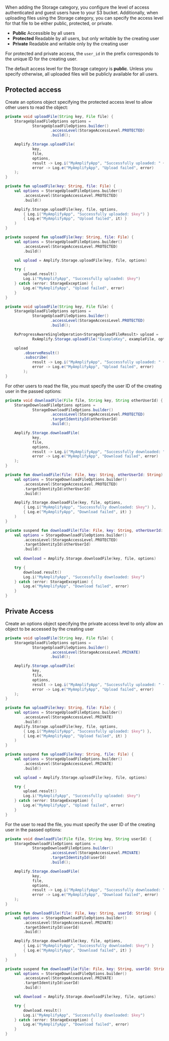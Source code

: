  When adding the Storage category, you configure the level of access authenticated and guest users have to your S3 bucket. Additionally, when uploading files using the Storage category, you can specify the access level for that file to be either public, protected, or private.

- **Public** Accessible by all users
- **Protected** Readable by all users, but only writable by the creating user
- **Private** Readable and writable only by the creating user

For protected and private access, the `user_id` in the prefix corresponds to the unique ID for the creating user.

<Callout>

The default access level for the Storage category is **public**. Unless you specify otherwise, all uploaded files will be publicly available for all users.

</Callout>

## Protected access

Create an options object specifying the protected access level to allow other users to read the object:

<BlockSwitcher>
<CodeBlock name="Java">

```java
private void uploadFile(String key, File file) {
    StorageUploadFileOptions options =
            StorageUploadFileOptions.builder()
                    .accessLevel(StorageAccessLevel.PROTECTED)
                    .build();

    Amplify.Storage.uploadFile(
            key,
            file,
            options,
            result -> Log.i("MyAmplifyApp", "Successfully uploaded: " + key),
            error -> Log.e("MyAmplifyApp", "Upload failed", error)
    );
}
```

</CodeBlock>
<CodeBlock name="Kotlin - Callbacks">

```kotlin
private fun uploadFile(key: String, file: File) {
    val options = StorageUploadFileOptions.builder()
        .accessLevel(StorageAccessLevel.PROTECTED)
        .build()

    Amplify.Storage.uploadFile(key, file, options,
        { Log.i("MyAmplifyApp", "Successfully uploaded: $key") }
        { Log.e("MyAmplifyApp", "Upload failed", it) }
    )
}
```

</CodeBlock>
<CodeBlock name="Kotlin - Coroutines (Beta)">

```kotlin
private suspend fun uploadFile(key: String, file: File) {
    val options = StorageUploadFileOptions.builder()
        .accessLevel(StorageAccessLevel.PROTECTED)
        .build()

    val upload = Amplify.Storage.uploadFile(key, file, options)

    try {
        upload.result()
        Log.i("MyAmplifyApp", "Successfully uploaded: $key")
    } catch (error: StorageException) {
        Log.e("MyAmplifyApp", "Upload failed", error)
    }
}
```

</CodeBlock>
<CodeBlock name="RxJava">

```java
private void uploadFile(String key, File file) {
    StorageUploadFileOptions options =
            StorageUploadFileOptions.builder()
                    .accessLevel(StorageAccessLevel.PROTECTED)
                    .build();

    RxProgressAwareSingleOperation<StorageUploadFileResult> upload =
            RxAmplify.Storage.uploadFile("ExampleKey", exampleFile, options);

    upload
        .observeResult()
        .subscribe(
            result -> Log.i("MyAmplifyApp", "Successfully uploaded: " + result.getKey()),
            error -> Log.e("MyAmplifyApp", "Upload failed", error)
        );
}
```

</CodeBlock>
</BlockSwitcher>

For other users to read the file, you must specify the user ID of the creating user in the passed options:

<BlockSwitcher>
<CodeBlock name="Java">

```java
private void downloadFile(File file, String key, String otherUserId) {
    StorageDownloadFileOptions options =
            StorageDownloadFileOptions.builder()
                    .accessLevel(StorageAccessLevel.PROTECTED)
                    .targetIdentityId(otherUserId)
                    .build();

    Amplify.Storage.downloadFile(
            key,
            file,
            options,
            result -> Log.i("MyAmplifyApp", "Successfully downloaded: " + key),
            error -> Log.e("MyAmplifyApp", "Download failed", error)
    );
}
```

</CodeBlock>
<CodeBlock name="Kotlin - Callbacks">

```kotlin
private fun downloadFile(file: File, key: String, otherUserId: String) {
    val options = StorageDownloadFileOptions.builder()
        .accessLevel(StorageAccessLevel.PROTECTED)
        .targetIdentityId(otherUserId)
        .build()

    Amplify.Storage.downloadFile(key, file, options,
        { Log.i("MyAmplifyApp", "Successfully downloaded: $key") },
        { Log.e("MyAmplifyApp", "Download failed", it) }
    )
}
```

</CodeBlock>
<CodeBlock name="Kotlin - Coroutines (Beta)">

```kotlin
private suspend fun downloadFile(file: File, key: String, otherUserId: String) {
    val options = StorageDownloadFileOptions.builder()
        .accessLevel(StorageAccessLevel.PROTECTED)
        .targetIdentityId(otherUserId)
        .build()
    
    val download = Amplify.Storage.downloadFile(key, file, options)

    try {
        download.result()
        Log.i("MyAmplifyApp", "Successfully downloaded: $key")
    } catch (error: StorageException) {
        Log.e("MyAmplifyApp", "Download failed", error)
    }
}
```

</CodeBlock>
</BlockSwitcher>

## Private Access

Create an options object specifying the private access level to only allow an object to be accessed by the creating user

<BlockSwitcher>
<CodeBlock name="Java">

```java
private void uploadFile(String key, File file) {
    StorageUploadFileOptions options =
            StorageUploadFileOptions.builder()
                    .accessLevel(StorageAccessLevel.PRIVATE)
                    .build();

    Amplify.Storage.uploadFile(
            key,
            file,
            options,
            result -> Log.i("MyAmplifyApp", "Successfully uploaded: " + key,
            error -> Log.e("MyAmplifyApp", "Upload failed", error)
    );
}
```

</CodeBlock>
<CodeBlock name="Kotlin - Callbacks">

```kotlin
private fun uploadFile(key: String, file: File) {
    val options = StorageUploadFileOptions.builder()
        .accessLevel(StorageAccessLevel.PRIVATE)
        .build()
    Amplify.Storage.uploadFile(key, file, options,
        { Log.i("MyAmplifyApp", "Successfully uploaded: $key") },
        { Log.e("MyAmplifyApp", "Upload failed", it) }
    )
}
```

</CodeBlock>
<CodeBlock name="Kotlin - Coroutines (Beta)">

```kotlin
private suspend fun uploadFile(key: String, file: File) {
    val options = StorageUploadFileOptions.builder()
        .accessLevel(StorageAccessLevel.PRIVATE)
        .build()

    val upload = Amplify.Storage.uploadFile(key, file, options)

    try {
        upload.result()
        Log.i("MyAmplifyApp", "Successfully uploaded: $key")
    } catch (error: StorageException) {
        Log.e("MyAmplifyApp", "Upload failed", error)
    }
}
```

</CodeBlock>
</BlockSwitcher>

For the user to read the file, you must specify the user ID of the creating user in the passed options:

<BlockSwitcher>
<CodeBlock name="Java">

```java
private void downloadFile(File file, String key, String userId) {
    StorageDownloadFileOptions options =
            StorageDownloadFileOptions.builder()
                    .accessLevel(StorageAccessLevel.PRIVATE)
                    .targetIdentityId(userId)
                    .build();

    Amplify.Storage.downloadFile(
            key,
            file,
            options,
            result -> Log.i("MyAmplifyApp", "Successfully downloaded: " + key),
            error -> Log.e("MyAmplifyApp", "Download failed", error)
    );
}
```

</CodeBlock>
<CodeBlock name="Kotlin - Callbacks">

```kotlin
private fun downloadFile(file: File, key: String, userId: String) {
    val options = StorageDownloadFileOptions.builder()
        .accessLevel(StorageAccessLevel.PRIVATE)
        .targetIdentityId(userId)
        .build()

    Amplify.Storage.downloadFile(key, file, options,
        { Log.i("MyAmplifyApp", "Successfully downloaded: $key") }
        { Log.e("MyAmplifyApp", "Download failed", it) }
    )
}
```

</CodeBlock>
<CodeBlock name="Kotlin - Coroutines (Beta)">

```kotlin
private suspend fun downloadFile(file: File, key: String, userId: String) {
    val options = StorageDownloadFileOptions.builder()
        .accessLevel(StorageAccessLevel.PRIVATE)
        .targetIdentityId(userId)
        .build()

    val download = Amplify.Storage.downloadFile(key, file, options)

    try {
        download.result()
        Log.i("MyAmplifyApp", "Successfully downloaded: $key")
    } catch (error: StorageException) {
        Log.e("MyAmplifyApp", "Download failed", error)
    }
}
```

</CodeBlock>
</BlockSwitcher>
